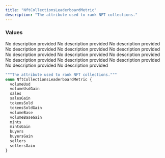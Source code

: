 ```yaml
---
title: "NftCollectionsLeaderboardMetric"
description: "The attribute used to rank NFT collections."
---
```


### Values

<ResponseField name="volumeUsd" type="enum">
  No description provided
</ResponseField>

<ResponseField name="volumeUsdGain" type="enum">
  No description provided
</ResponseField>

<ResponseField name="sales" type="enum">
  No description provided
</ResponseField>

<ResponseField name="salesGain" type="enum">
  No description provided
</ResponseField>

<ResponseField name="tokensSold" type="enum">
  No description provided
</ResponseField>

<ResponseField name="tokensSoldGain" type="enum">
  No description provided
</ResponseField>

<ResponseField name="volumeBase" type="enum">
  No description provided
</ResponseField>

<ResponseField name="volumeBaseGain" type="enum">
  No description provided
</ResponseField>

<ResponseField name="mints" type="enum">
  No description provided
</ResponseField>

<ResponseField name="mintsGain" type="enum">
  No description provided
</ResponseField>

<ResponseField name="buyers" type="enum">
  No description provided
</ResponseField>

<ResponseField name="buyersGain" type="enum">
  No description provided
</ResponseField>

<ResponseField name="sellers" type="enum">
  No description provided
</ResponseField>

<ResponseField name="sellersGain" type="enum">
  No description provided
</ResponseField>


```graphql NftCollectionsLeaderboardMetric
"""The attribute used to rank NFT collections."""
enum NftCollectionsLeaderboardMetric {
  volumeUsd
  volumeUsdGain
  sales
  salesGain
  tokensSold
  tokensSoldGain
  volumeBase
  volumeBaseGain
  mints
  mintsGain
  buyers
  buyersGain
  sellers
  sellersGain
}
```
